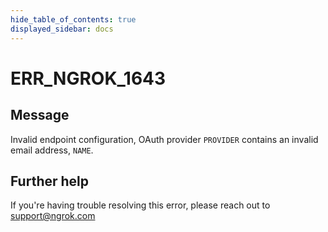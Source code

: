 ```yaml
---
hide_table_of_contents: true
displayed_sidebar: docs
---
```



# ERR_NGROK_1643

## Message

Invalid endpoint configuration, OAuth provider `PROVIDER` contains an invalid email address, `NAME`.

<ErrorDetails error="err_ngrok_1643" />

## Further help

If you're having trouble resolving this error, please reach out to [support@ngrok.com](mailto:support@ngrok.com?subject=Help%20with%20ERR_NGROK_1643)
